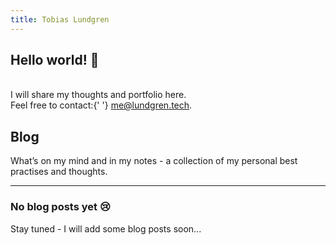 ```yaml
---
title: Tobias Lundgren
---
```



<WideContainer>
  <Flex flexDirection={['column', 'row']} flexWrap="wrap" mt={[4, 0]}>
    <Flex alignSelf="center" width={[1, 1 / 2]} flexDirection="column">
      <H2>Hello world! 👋</H2>
      <Text fontSize={['1.25em', '1.5em']}>
        <Skills
          items={[
            `I'm a full Stack developer`,
            `I'm a computer science student`,
            `I'm an entrepreneur`,
            `I'm a software engineer`,
          ]}
        />
        <br />I will share my thoughts and portfolio here.
      </Text>
      <br />
      <Text>
        Feel free to contact:{' '}
        <a href="mailto:me@lundgren.tech">me@lundgren.tech</a>.
      </Text>
    </Flex>
    <Box width={[1, 1 / 2]}>
      <TobiasImg />
    </Box>
  </Flex>
</WideContainer>

## Blog

What’s on my mind and in my notes - a collection of my personal best practises and thoughts.

---

### No blog posts yet 😢

Stay tuned - I will add some blog posts soon...
